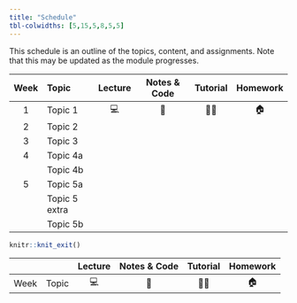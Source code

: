 ```yaml
---
title: "Schedule"
tbl-colwidths: [5,15,5,8,5,5]
---
```


This schedule is an outline of the topics, content, and assignments. Note that this may be updated as the module progresses.

::: column-body
| Week | Topic         | Lecture | Notes & Code | Tutorial | Homework |
|:----:|:--------------|:-------:|:------------:|:--------:|:--------:|
|  1   | Topic 1       |   💻    |      📕      |    👨‍🏫    |    🏠    |
|  2   | Topic 2       |         |              |          |          |
|  3   | Topic 3       |         |              |          |          |
|  4   | Topic 4a      |         |              |          |          |
|      | Topic 4b      |         |              |          |          |
|  5   | Topic 5a      |         |              |          |          |
|      | Topic 5 extra |         |              |          |          |
|      | Topic 5b      |         |              |          |          |
:::

```r
knitr::knit_exit()
```

|      |       | Lecture | Notes & Code | Tutorial | Homework |
|------|-------|:-------:|:------------:|:--------:|:--------:|
| Week | Topic |   💻    |      📕      |    👨‍🏫    |    🏠    |
